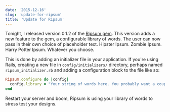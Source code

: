 ```yaml
---
date: '2015-12-16'
slug: 'update-for-ripsum'
title: 'Update for Ripsum'
---
```


Tonight, I released version 0.1.2 of the [Ripsum gem](https://rubygems.org/gems/ripsum). This version adds a new feature to the gem, a configurable library of words. The user can now pass in their own choice of placeholder text. Hipster Ipsum. Zombie Ipsum. Harry Potter Ipsum. Whatever you choose.

This is done by adding an initializer file in your application. If you're using Rails, creating a new file in `config/initializers/` directory, perhaps named `ripsum_initializer.rb` and adding a configuration block to the file like so:

```ruby
Ripsum.configure do |config|
  config.library = "Your string of words here. You probably want a couple hundred words or more. Give yourself some variety."
end

```

Restart your server and boom, Ripsum is using your library of words to stress test your designs.
